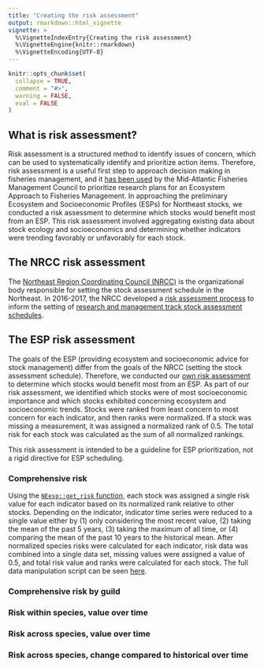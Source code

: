 ```yaml
---
title: "Creating the risk assessment"
output: rmarkdown::html_vignette
vignette: >
  %\VignetteIndexEntry{Creating the risk assessment}
  %\VignetteEngine{knitr::rmarkdown}
  %\VignetteEncoding{UTF-8}
---
```


```r
knitr::opts_chunk$set(
  collapse = TRUE,
  comment = "#>",
  warning = FALSE,
  eval = FALSE
)
```

## What is risk assessment?

Risk assessment is a structured method to identify issues of concern, which can be used to systematically identify and prioritize action items. Therefore, risk assessment is a useful first step to approach decision making in fisheries management, and it [has been used](https://www.frontiersin.org/articles/10.3389/fmars.2018.00442/full) by the Mid-Atlantic Fisheries Management Council to prioritize research plans for an Ecosystem Approach to Fisheries Management. In approaching the preliminary Ecosystem and Socioeconomic Profiles (ESPs) for Northeast stocks, we conducted a risk assessment to determine which stocks would benefit most from an ESP. This risk assessment involved aggregating existing data about stock ecology and socioeconomics and determining whether indicators were trending favorably or unfavorably for each stock.

## The NRCC risk assessment

The [Northeast Region Coordinating Council (NRCC)](https://www.nefmc.org/committees/northeast-regional-coordinating-council-nrcc) is the organizational body responsible for setting the stock assessment schedule in the Northeast. In 2016-2017, the NRCC developed a [risk assessment process](https://s3.amazonaws.com/nefmc.org/Stock-assessment-process-June2020.pdf) to inform the setting of [research and management track stock assessment schedules](https://www.nefmc.org/library/2020-2024-stock-assessment-schedule).

## The ESP risk assessment

The goals of the ESP (providing ecosystem and socioeconomic advice for stock management) differ from the goals of the NRCC (setting the stock assessment schedule). Therefore, we conducted our [own risk assessment](https://noaa-edab.github.io/ESP_docs/risk_ranking/plot_all_risk) to determine which stocks would benefit most from an ESP. As part of our risk assessment, we identified which stocks were of most socioeconomic importance and which stocks exhibited concerning ecosystem and socioeconomic trends. Stocks were ranked from least concern to most concern for each indicator, and then ranks were normalized. If a stock was missing a measurement, it was assigned a normalized rank of 0.5. The total risk for each stock was calculated as the sum of all normalized rankings. 

This risk assessment is intended to be a guideline for ESP prioritization, not a rigid directive for ESP scheduling.

### Comprehensive risk

Using the [`NEesp::get_risk` function](https://noaa-edab.github.io/NEesp/reference/index.html#section-risk-data-suite-of-functions), each stock was assigned a single risk value for each indicator based on its normalized rank relative to other stocks. Depending on the indicator, indicator time series were reduced to a single value either by (1) only considering the most recent value, (2) taking the mean of the past 5 years, (3) taking the maximum of all time, or (4) comparing the mean of the past 10 years to the historical mean. After normalized species risks were calculated for each indicator, risk data was combined into a single data set, missing values were assigned a value of 0.5, and total risk value and ranks were calculated for each stock. The full data manipulation script can be seen [here](https://github.com/NOAA-EDAB/NEesp/blob/main/data-raw/scripts/create_risk_rankings/calculate_comprehensive_risk.R). 

### Comprehensive risk by guild

### Risk within species, value over time

### Risk across species, value over time

### Risk across species, change compared to historical over time


